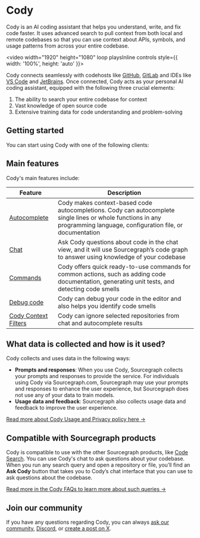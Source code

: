 # Cody

Cody is an AI coding assistant that helps you understand, write, and fix code faster. It uses advanced search to pull context from both local and remote codebases so that you can use context about APIs, symbols, and usage patterns from across your entire codebase.

<video width="1920" height="1080" loop playsInline controls style={{ width: '100%', height: 'auto' }}>
  <source src="https://storage.googleapis.com/sourcegraph-assets/Docs/Media/cody-in-action.mp4" type="video/mp4"/>
</video>

Cody connects seamlessly with codehosts like <a target="blank" href="https://github.com/login?client_id=e917b2b7fa9040e1edd4">GitHub</a>, <a target="blank" href="https://gitlab.com/users/sign_in">GitLab</a> and IDEs like <a target="blank" href="/cody/clients/install-vscode">VS Code</a> and <a target="blank" href="/cody/clients/install-jetbrains">JetBrains</a>. Once connected, Cody acts as your personal AI coding assistant, equipped with the following three crucial elements:

1. The ability to search your entire codebase for context
2. Vast knowledge of open source code
3. Extensive training data for code understanding and problem-solving

## Getting started

You can start using Cody with one of the following clients:

<ProductCards>
	<ProductCard href="/cody/clients/install-vscode" imgSrc="https://storage.googleapis.com/sourcegraph-assets/docs/images/cody/vscode.svg" imgAlt="VS Code" title="Cody for VS Code!" description="Install Cody's free extension for VS Code. " />
	<ProductCard href="/cody/clients/install-jetbrains" imgSrc="https://storage.googleapis.com/sourcegraph-assets/docs/images/cody/jb_beam.svg" imgAlt="JetBrains" title="Cody for JetBrains" description="Install Cody's free and open source extension for JetBrains." />
  <ProductCard href="/cody/clients/install-neovim" imgSrc="https://storage.googleapis.com/sourcegraph-assets/Docs/neovim-logo.png" imgAlt="Neovim" title="Cody for Neovim (Experimental)" description="Install Cody's free and open source extension for Neovim." />
  <ProductCard href="/cody/clients/cody-with-sourcegraph" imgSrc="https://storage.googleapis.com/sourcegraph-assets/docs/images/cody/cody-logomark-default.svg" imgAlt="Cody Web" title="Cody for Web (Beta)" description="Use Cody in the Sourcegraph web app." />
  <ProductCard href="/cody/clients/enable-cody-enterprise" imgSrc="https://sourcegraph.com/.assets/img/sourcegraph-mark.svg" imgAlt="Cody Enterprise" title="Cody Enterprise" description="Get in touch with our team to try Cody for Sourcegraph Enterprise." />
</ProductCards>

## Main features

Cody's main features include:

<table>
  <thead>
    <tr>
      <th>Feature</th>
      <th>Description</th>
    </tr>
  </thead>
  <tbody>
    <tr>
      <td><a href="cody/capabilities/autocomplete">Autocomplete</a></td>
      <td>Cody makes context-based code autocompletions. Cody can autocomplete single lines or whole functions in any programming language, configuration file, or documentation</td>
    </tr>
    <tr>
      <td><a href="cody/capabilities/chat">Chat</a></td>
      <td>Ask Cody questions about code in the chat view, and it will use Sourcegraph’s code graph to answer using knowledge of your codebase</td>
    </tr>
    <tr>
      <td><a href="cody/capabilities/commands">Commands</a></td>
      <td>Cody offers quick ready-to-use commands for common actions, such as adding code documentation, generating unit tests, and detecting code smells</td>
    </tr>
    <tr>
      <td><a href="cody/capabilities/debug-code">Debug code</a></td>
      <td>Cody can debug your code in the editor and also helps you identify code smells</td>
    </tr>
    <tr>
      <td><a href="cody/capabilities/ignore-context">Cody Context Filters</a></td>
      <td>Cody can ignore selected repositories from chat and autocomplete results</td>
    </tr>
  </tbody>
</table>

## What data is collected and how is it used?

Cody collects and uses data in the following ways:

- **Prompts and responses**:  When you use Cody, Sourcegraph collects your prompts and responses to provide the service. For individuals using Cody via Sourcegraph.com, Sourcegraph may use your prompts and responses to enhance the user experience, but Sourcegraph does not use any of your data to train models.
- **Usage data and feedback**:  Sourcegraph also collects usage data and feedback to improve the user experience.

<a target="_blank" href="https://sourcegraph.com/terms/cody-notice">Read more about Cody Usage and Privacy policy here →</a>

## Compatible with Sourcegraph products

Cody is compatible to use with the other Sourcegraph products, like [Code Search](/code-search/). You can use Cody's chat to ask questions about your codebase. When you run any search query and open a repository or file, you’ll find an **Ask Cody** button that takes you to Cody’s chat interface that you can use to ask questions about the codebase.

[Read more in the Cody FAQs to learn more about such queries →](/cody/faq)

## Join our community

If you have any questions regarding Cody, you can always [ask our community](https://community.sourcegraph.com), [Discord](https://discord.com/invite/s2qDtYGnAE), or [create a post on X](https://twitter.com/sourcegraphcody).
